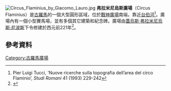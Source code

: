 [[File:Circus_Flaminius_by_Giacomo_Lauro.jpg|thumb]]
'''弗拉米尼烏斯廣場'''（Circus Flaminius）是[[古羅馬|古羅馬]]的一個大型圓形區域，位於[[戰神廣場_(羅馬)|戰神廣場]]南端，靠近[[台伯河|台伯河]]<ref>Pier Luigi Tucci, 'Nuove ricerche sulla topografia dell’area del circo Flaminio’, ''Studi Romani'' 41 (1993) 229-242</ref>。廣場內有一個小型賽馬場，並有多個其它建築和紀念碑。廣場由[[蓋烏斯·弗拉米尼烏斯·尼波斯|蓋烏斯·弗拉米尼烏斯·尼波斯]]下令修建於西元前221年<ref name="Humphrey1986">{{cite book|author=John H. Humphrey|title=Roman Circuses: Arenas for Chariot Racing|url=https://books.google.com/?id=couetXBQO9AC&pg=PA543|date=1 January 1986|publisher=University of California Press|isbn=978-0-520-04921-5|pages=543–}}</ref>。
==參考資料==
{{Reflist}}
[[Category:古羅馬廣場|Category:古羅馬廣場]]
